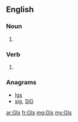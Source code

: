 {{also|gis|Gis|GIS|giş|ĝis}}
==English==

===Noun===
{{head|en|noun plural form}}

# {{plural of|GI|lang=en}}

===Verb===
{{head|en|verb form}}

# {{en-third-person singular of|GI}}

===Anagrams===
* [[Igs#English|Igs]]
* [[sig#English|sig]], [[SIG#English|SIG]]

[[ar:GIs]]
[[fr:GIs]]
[[mg:GIs]]
[[my:GIs]]
